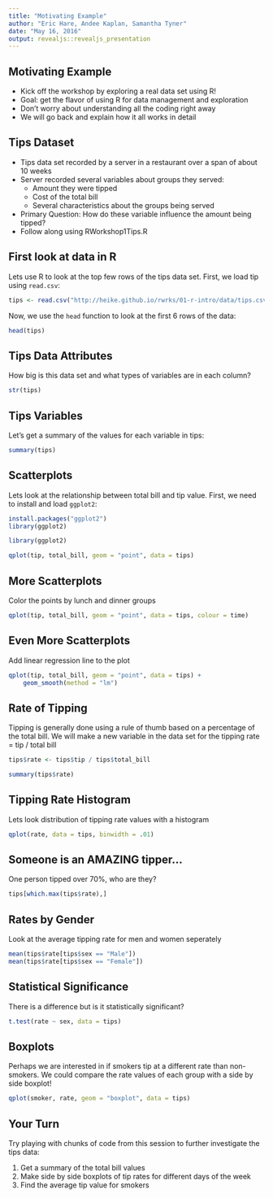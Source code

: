 ```yaml
---
title: "Motivating Example"
author: "Eric Hare, Andee Kaplan, Samantha Tyner"
date: "May 16, 2016"
output: revealjs::revealjs_presentation
---
```


## Motivating Example

- Kick off the workshop by exploring a real data set using R!
- Goal: get the flavor of using R for data management and exploration
- Don't worry about understanding all the coding right away
- We will go back and explain how it all works in detail

## Tips Dataset

- Tips data set recorded by a server in a restaurant over a span of about 10 weeks
- Server recorded several variables about groups they served:
    - Amount they were tipped
    - Cost of the total bill
    - Several characteristics about the groups being served
- Primary Question: How do these variable influence the amount being tipped?
- Follow along using RWorkshop1Tips.R

## First look at data in R

Lets use R to look at the top few rows of the tips data set. First, we load tip using `read.csv`:

```r
tips <- read.csv("http://heike.github.io/rwrks/01-r-intro/data/tips.csv")
```

Now, we use the `head` function to look at the first 6 rows of the data:

```r
head(tips)
```

## Tips Data Attributes

How big is this data set and what types of variables are in each column?

```r
str(tips)
```

## Tips Variables

Let's get a summary of the values for each variable in tips:

```r
summary(tips)
```

## Scatterplots

Lets look at the relationship between total bill and tip value. First, we need to install and load `ggplot2`:

```r
install.packages("ggplot2")
library(ggplot2)
```

```r
library(ggplot2)
```

```r
qplot(tip, total_bill, geom = "point", data = tips)
```

## More Scatterplots

Color the points by lunch and dinner groups

```r
qplot(tip, total_bill, geom = "point", data = tips, colour = time)
```

## Even More Scatterplots

Add linear regression line to the plot

```r
qplot(tip, total_bill, geom = "point", data = tips) + 
    geom_smooth(method = "lm")
```

## Rate of Tipping

Tipping is generally done using a rule of thumb based on a percentage of the total bill. We will make a new variable in the data set for the tipping rate = tip / total bill

```r
tips$rate <- tips$tip / tips$total_bill

summary(tips$rate)
```

## Tipping Rate Histogram

Lets look distribution of tipping rate values with a histogram

```r
qplot(rate, data = tips, binwidth = .01)
```

## Someone is an AMAZING tipper...

One person tipped over 70%, who are they?

```r
tips[which.max(tips$rate),]
```

## Rates by Gender

Look at the average tipping rate for men and women seperately

```r
mean(tips$rate[tips$sex == "Male"])
mean(tips$rate[tips$sex == "Female"])
```

## Statistical Significance

There is a difference but is it statistically significant?

```r
t.test(rate ~ sex, data = tips)
```

## Boxplots

Perhaps we are interested in if smokers tip at a different rate than non-smokers.  We could compare the rate values of each group with a side by side boxplot!

```r
qplot(smoker, rate, geom = "boxplot", data = tips)
```

## Your Turn

Try playing with chunks of code from this session to further investigate the tips data:

1. Get a summary of the total bill values
2. Make side by side boxplots of tip rates for different days of the week
3. Find the average tip value for smokers
